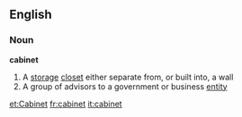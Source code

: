 == English ==
=== Noun ===
'''cabinet'''
# A [[storage]] [[closet]] either separate from, or built into, a wall
# A group of advisors to a government or business [[entity]]

[[et:Cabinet]]
[[fr:cabinet]]
[[it:cabinet]]